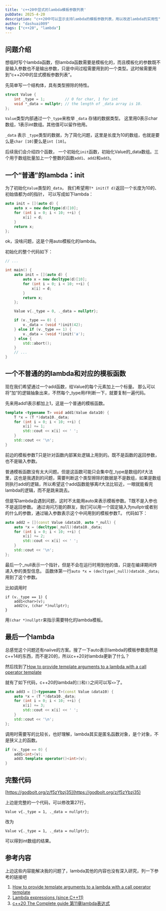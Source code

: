 ```yaml
---
title: 'c++20中显式的lambda模板参数列表'
pubDate: 2025-4-20
description: "c++20中可以显示支持lambda的模板参数列表，用以改进lambda的实用性"
author: "dashuai009"
tags: ["c++20", "lambda"]
---
```



## 问题介绍

想临时写个lambda函数，但lambda函数需要是模板化的，而且模板化的参数既不是输入参数也不是输出参数，只是中间过程需要用到的一个类型。这时候需要用到“c++20中的显式模板参数列表”。

先简单写一个结构体，具有类型擦除的特性。

```cpp
struct Value {
    int _type = 1;         // 0 for char, 1 for int
    void *_data = nullptr; // the length of _data array is 10.
};
```

`Value`类型内部通过一个`_type`来枚举 `_data` 存储的数据类型。
这里用0表示char数组，1表示int数组。其他值可以留作他用。

`_data` 表示 `_type`类型的数据，为了简化问题，这里是长度为10的数组，也就是要么是`char [10]`要么是`int [10]`。

后续我们会介绍四个函数， 一个初始化`init`函数，初始化Value的_data数组。三个用于数组批量加上一个整数的函数`add1`、`add2`和`add3`。


## 一个“普通”的lambda：init

为了初始化`Value`类型的`_data`，
我们希望用`T* init(T d)`返回一个长度为10的、初始值都为d的指针，
可以写成如下lambda：

```cpp
auto init = [](auto d) {
    auto x = new decltype(d)[10];
    for (int i = 0; i < 10; ++i) {
        x[i] = d;
    }
    return x;
};
```


ok，没啥问题，这是个用auto模板化的lambda。

初始化的整个代码如下：

```cpp
// ...

int main() {
    auto init = [](auto d) {
        auto x = new decltype(d)[10];
        for (int i = 0; i < 10; ++i) {
            x[i] = d;
        }
        return x;
    };

    Value v{._type = 0, ._data = nullptr};

    if (v._type == 0) {
        v._data = (void *)init(42);
    } else if (v._type == 1) {
        v._data = (void *)init('a');
    } else {
        std::abort();
    }
    // ...
}
```

## 一个不普通的的lambda和对应的模板函数


现在我们希望通过一个add函数，给Value的每个元素加上一个标量。
那么可以将”加“的逻辑抽象出来，不然每个_type用if判断一下，就要复制一遍代码。

先来用add1表示都加上1，这是一个普通的模板函数。

```cpp
template <typename T> void add1(Value data10) {
    T *x = (T *)data10._data;
    for (int i = 0; i < 10; ++i) {
        x[i] += 1;
        std::cout << x[i] << ' ';
    }
    std::cout << '\n';
}
```

前边的模板参数T只是针对函数内部某处逻辑上用到的。既不是函数的返回参数，也不是输入参数。

普通模板函数没有太大问题。但是这函数可能只会集中在_type是数组的if大法里，这也是我遇到的问题，需要判断这个类型擦除的数据是不是数组，如果是数组则执行add的逻辑，所以希望这个add函数能够离if大法比较近，一眼就能看完lambda的逻辑，而不是跳来跳去。

但是写lambda会遇到问题，这时不太能用auto来表示模板参数。T既不是入参也不是返回参数。
通过询问万能的群友，我们可以用一个固定输入为nullptr或者别的什么的参数，通过输入参数表示这个中间用到的模板参数T。
代码如下：

```cpp
auto add2 = [](const Value &data10, auto *_null) {
    auto *x = (decltype(_null))data10._data;
    for (int i = 0; i < 10; ++i) {
        x[i] += 2;
        std::cout << x[i] << ' ';
    }
    std::cout << '\n';
};
```

最后一个_null表示一个指针，但是不会在运行时用到他的值，只是在编译期间传递入参的类型信息。
函数体第一行`auto *x = (decltype(_null))data10._data;`用到了这个参数。

比如调用时

```
if (v._type == 1) {
    add1<char>(v);
    add2(v, (char *)nullptr);
}
```

用`(char *)nullptr`来指示需要特化的lambda模板。

## 最后一个lambda

总感觉这个问题还有naiive的方案。搜了一下auto表示lambda的模板参数竟然是c++14的东西，而不是20的，所以c++20对lambda更新了什么？

然后找到了[How to provide template arguments to a lambda with a call operator template](https://stackoverflow.com/questions/50713214/how-to-provide-template-arguments-to-a-lambda-with-a-call-operator-template)

就有了如下代码，c++20的lambda的`[]`和`()`之间可以写`<>`了。

```cpp
auto add3 = []<typename T>(const Value &data10) {
    auto *x = (T *)data10._data;
    for (int i = 0; i < 10; ++i) {
        x[i] += 3;
        std::cout << x[i] << ' ';
    }
    std::cout << '\n';
};
```

调用时需要写的比较长，也好理解，lambda其实是匿名函数对象，是个对象，不是狭义上的函数。

```cpp
if (v._type == 0) {
    add1<int>(v);
    add3.template operator()<int>(v);
}
```

## 完整代码

[https://godbolt.org/z/f5zYbzj35](https://godbolt.org/z/f5zYbzj35)

上边是完整的一个代码，可以修改第27行，

```
Value v{._type = 1, ._data = nullptr};
```
改为
```
Value v{._type = 1, ._data = nullptr};
```
可以得到int数组的结果。

## 参考内容

上边这些内容能解决我的问题了，lambda其他的内容也没有深入研究，列一下参考的链接吧

1. [How to provide template arguments to a lambda with a call operator template](https://stackoverflow.com/questions/50713214/how-to-provide-template-arguments-to-a-lambda-with-a-call-operator-template)
2. [Lambda expressions (since C++11)](https://en.cppreference.com/w/cpp/language/lambda)
3. [c++20 The Complete guide 第11章lambda表达式](https://github.com/xiaoweiChen/CXX20-The-Complete-Guide)
